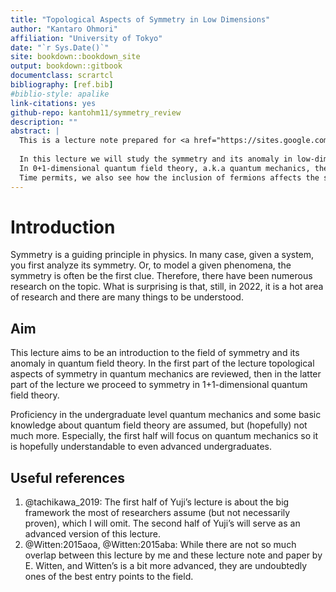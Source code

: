 ```yaml
--- 
title: "Topological Aspects of Symmetry in Low Dimensions"
author: "Kantaro Ohmori"
affiliation: "University of Tokyo"
date: "`r Sys.Date()`"
site: bookdown::bookdown_site
output: bookdown::gitbook
documentclass: scrartcl
bibliography: [ref.bib]
#biblio-style: apalike
link-citations: yes
github-repo: kantohm11/symmetry_review
description: ""
abstract: |
  This is a lecture note prepared for <a href="https://sites.google.com/view/apctpwinterschool/program">"26th APCTP Winter School on Fundamental Physics"</a>, Feb. 14-18, 2022.
  
  In this lecture we will study the symmetry and its anomaly in low-dimensional, i.e. 0+1d and 1+1d, quantum field theories.
  In 0+1-dimensional quantum field theory, a.k.a quantum mechanics, the Wigner’s theorem tells that a global symmetry forms a group and acts on the Hilbert (state) space as a projective representation. We will see example with non-trivial projective phases and how it can be related to symmetry protected topological phases in 1+1-dimensions. We then see how the story are generalized/changed in 1+1-dimensional (relativistic) quantum field theory, where the locality of the theory plays an important role.
  Time permits, we also see how the inclusion of fermions affects the story.
---
```


# Introduction
Symmetry is a guiding principle in physics. In many case, given a system, you first analyze its symmetry. Or, to model a given phenomena, the symmetry is often be the first clue.
Therefore, there have been numerous research on the topic. What is surprising is that, still, in 2022, it is a hot area of research and there are many things to be understood.

## Aim
This lecture aims to be an introduction to the field of symmetry and its anomaly in quantum field theory. In the first part of the lecture topological aspects of symmetry in quantum mechanics are reviewed, then in the latter part of the lecture we proceed to symmetry in 1+1-dimensional quantum field theory.

Proficiency in the undergraduate level quantum mechanics and some basic knowledge about quantum field theory are assumed, but (hopefully) not much more. Especially, the first half will focus on quantum mechanics so it is hopefully understandable to even advanced undergraduates.

## Useful references
1. @tachikawa_2019:
  The first half of Yuji’s lecture is about the big framework the most of researchers assume (but not necessarily proven), which I will omit.
  The second half of Yuji's will serve as an advanced version of this lecture.
2. @Witten:2015aoa, @Witten:2015aba:
  While there are not so much overlap between this lecture by me and these lecture note and paper by E. Witten, and Witten's is a bit more advanced, they are undoubtedly ones of the best entry points to the field.